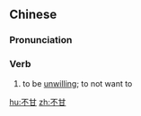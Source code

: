 ==Chinese==
{{zh-forms}}

===Pronunciation===
{{zh-pron
|m=不gān
|c=bat1 gam1
|cat=v
}}

===Verb===
{{zh-verb}}

# {{lb|zh|literary}} to be [[unwilling]]; to not want to

[[hu:不甘]]
[[zh:不甘]]